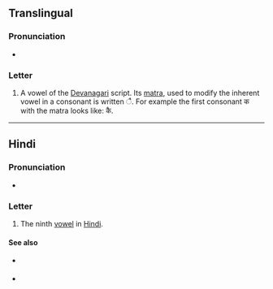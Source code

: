{{character info/new}}
==Translingual==

===Pronunciation===
* {{IPA|/əj/|/aj/|/ɛ/|/æ/|lang=mul}} {{qualifier|varies by language, context, etc.}}

===Letter===
{{mul-Deva|ai}}

# A vowel of the [[Devanagari]] script. Its [[matra]], used to modify the inherent vowel in a consonant is written &#x0948;. For example the first consonant क with the matra looks like: कै.

----

==Hindi==

===Pronunciation===
* {{IPA|/ɛ/|/æː/|lang=hi}}

===Letter===
{{head|hi|letter}}

# The ninth [[vowel]] in [[Hindi]].

====See also====
* {{sense|matra}} {{l|hi|ै|tr=ai}}
* {{list:Devanagari script letters/hi}}